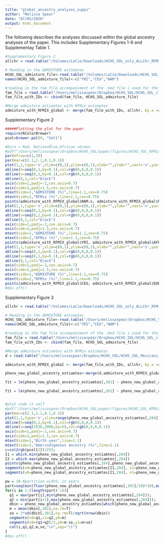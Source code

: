 ```yaml
---
title: "global_ancestry_analyses_supps"
author: "Melissa Spear"
date: "07/05/2020"
output: html_document
---
```

The following describes the analyses discussed within the global ancestry analyses of the paper. This includes Supplementary Figures 1-6 and Supplementay Table 1.

```r
#Supplementary Figure 2
allchr = read.table("/Volumes/LaCie/Downloads/HCHS_SOL_only_ALLChr_RFMix_global_ancestry_estimates_050819.txt", header=T, stringsAsFactor = F)

# Reading in the ADMIXTURE estimates
HCHS_SOL_admixture_file<-read.table("/Volumes/LaCie/Downloads/HCHS_SOL_clean_set_with_Reich_NAM_CEU_YRI_hg19_FINAL_030718_forwardstrand_PRUNED.3.Q",header=F,sep=' ')
names(HCHS_SOL_admixture_file)<-c("YRI","CEU","NAM")

#reading in the fam file accompaniment of the .bed file i used for the admixture run 
fam_file = read.table("/Users/melissaspear/Dropbox/HCHS_SOL/HCHS_SOL_clean_set_with_Reich_NAM_CEU_YRI_hg19_FINAL_030718_forwardstrand_PRUNED.fam", header=F, sep = ' ')
fam_file_with_IDs <- cbind(fam_file, HCHS_SOL_admixture_file)

#Merge admixture estiamtes with RFMix estimates
admixture_with_RFMIX_global <- merge(fam_file_with_IDs, allchr, by.x =c("V2"), by.y=c("SAMPLE_ID"))

```

Supplementary Figure 2
```r
#####Plotting the plot for the paper. 
require(RColorBrewer)
pcol=brewer.pal(9, "Set1")

#Euro = Red, Native=Blue,African =Green
#pdf("/Users/melissaspear/Dropbox/HCHS_SOL/paper/figures/HCHS_SOL_RFMix_ADMIXTURE_ancestry_concordance_050819.pdf",height=2.25,width=7.25,pointsize=10)
par(mfrow=c(1,3))
par(mar=c(2.1,2.1,0.1,0.1))
plot(1,1,type='n',xlim=c(0,1),ylim=c(0,1),xlab="",ylab="",xaxt='n',yaxt='n')
abline(h=seq(0,1,by=0.1),col=rgb(0,0,0,0.1))
abline(v=seq(0,1,by=0.1),col=rgb(0,0,0,0.1))
abline(0,1,col="black")
axis(side=1,padj=-2,cex.axis=0.7)
axis(side=2,padj=1.5,cex.axis=0.7)
mtext(side=1,"ADMIXTURE (%)",line=1.1,cex=0.75)
mtext(side=2,"RFMix (%)",line=1.1,cex=0.75)
points(admixture_with_RFMIX_global$NAM.x, admixture_with_RFMIX_global$NAM_global_mean,col=pcol[2],pch=16,cex=.5)
plot(1,1,type='n',xlim=c(0,1),ylim=c(0,1),xlab="",ylab="",xaxt='n',yaxt='n')
abline(h=seq(0,1,by=0.1),col=rgb(0,0,0,0.1))
abline(v=seq(0,1,by=0.1),col=rgb(0,0,0,0.1))
abline(0,1,col="black")
axis(side=1,padj=-2,cex.axis=0.7)
axis(side=2,padj=1.5,cex.axis=0.7)
mtext(side=1,"ADMIXTURE (%)",line=1.1,cex=0.75)
mtext(side=2,"RFMix (%)",line=1.1,cex=0.75)
points(admixture_with_RFMIX_global$YRI, admixture_with_RFMIX_global$AFR_global_mean,col=pcol[1],pch=16,cex=.5)
plot(1,1,type='n',xlim=c(0,1),ylim=c(0,1),xlab="",ylab="",xaxt='n',yaxt='n')
abline(h=seq(0,1,by=0.1),col=rgb(0,0,0,0.1))
abline(v=seq(0,1,by=0.1),col=rgb(0,0,0,0.1))
abline(0,1,col="black")
axis(side=1,padj=-2,cex.axis=0.7)
axis(side=2,padj=1.5,cex.axis=0.7)
mtext(side=1,"ADMIXTURE (%)",line=1.1,cex=0.75)
mtext(side=2,"RFMix (%)",line=1.1,cex=0.75)
points(admixture_with_RFMIX_global$CEU, admixture_with_RFMIX_global$EUR_global_mean,col=pcol[3],pch=16,cex=.5)
#dev.off()

```

Supplementary Figure 3
```r
allchr = read.table("/Volumes/LaCie/Downloads/HCHS_SOL_only_ALLChr_RFMix_global_ancestry_estimates_050819.txt", header=T, stringsAsFactor = F)

# Reading in the ADMIXTURE estimates
HCHS_SOL_admixture_file<-read.table("/Users/melissaspear/Dropbox/HCHS_SOL/HCHS_SOL_clean_set_with_Reich_NAM_CEU_YRI_hg19_FINAL_030718_forwardstrand_PRUNED.3.Q",header=F,sep=' ')
names(HCHS_SOL_admixture_file)<-c("YRI","CEU","NAM")

#reading in the fam file accompaniment of the .bed file i used for the admixture run 
fam_file = read.table("/Users/melissaspear/Dropbox/HCHS_SOL/HCHS_SOL_clean_set_with_Reich_NAM_CEU_YRI_hg19_FINAL_030718_forwardstrand_PRUNED.fam", header=F, sep = ' ')
fam_file_with_IDs <- cbind(fam_file, HCHS_SOL_admixture_file)

#Merge admixture estiamtes with RFMix estimates
d = read.table("/Users/melissaspear/Dropbox/HCHS_SOL/HCHS_SOL_Mexicans_admixed_95_full_pheno_010919.txt",header=T,sep='\t')

admixture_with_RFMIX_global <- merge(fam_file_with_IDs, allchr, by.x =c("V2"), by.y=c("SAMPLE_ID"))

pheno_new_global_ancestry_estiamtes<-merge(d,admixture_with_RFMIX_global,by.x=c("V2"),by.y=c("V2"))

fit = lm(pheno_new_global_ancestry_estiamtes[,301] ~ pheno_new_global_ancestry_estiamtes[,284]+log(pheno_new_global_ancestry_estiamtes[,179])) #linear model: Native ancestry vs birth year

fit = lm(pheno_new_global_ancestry_estiamtes[,301] ~ pheno_new_global_ancestry_estiamtes[,284]+log(pheno_new_global_ancestry_estiamtes[,179])) #linear model: Native ancestry vs birth year


#plot code it self 
#pdf("/Users/melissaspear/Dropbox/HCHS_SOL/paper/figures/HCHS_SOL_RFMix_NativeAmerican_ancestry_points+wiskers_dbins_071519_supplementary_figure3.pdf",height=2.25,width=2.375,pointsize=10)
par(mar=c(2.1,2.1,0.1,0.1))
plot(1,1,type='n',xlim=range(pheno_new_global_ancestry_estiamtes[,284]),ylim=c(0,1),xlab="",ylab="",xaxt='n',yaxt='n')
abline(h=seq(0,1,by=0.1),col=rgb(0,0,0,0.1))
abline(v=seq(1930,2000,by=5),col=rgb(0,0,0,0.1))
axis(side=1,padj=-2,cex.axis=0.7)
axis(side=2,padj=1.5,cex.axis=0.7)
mtext(side=1,"Birth year",line=1.1)
mtext(side=2,"Amerindigenous ancestry (%)",line=1.1)
c=col2rgb(pcol[2])/255;
I1 = which.min(pheno_new_global_ancestry_estiamtes[,284])
I2 = which.max(pheno_new_global_ancestry_estiamtes[,284])
points(pheno_new_global_ancestry_estiamtes[,284],pheno_new_global_ancestry_estiamtes[,301],col=rgb(c[1],c[2],c[3],0.2),pch=16,cex=0.5)
segments(x0=pheno_new_global_ancestry_estiamtes[I1,284], x1=pheno_new_global_ancestry_estiamtes[I2,284],y0=fit$fitted.values[I1],y1=fit$fitted.values[I2],col="white",lwd=3)
segments(x0=pheno_new_global_ancestry_estiamtes[I1,284], x1=pheno_new_global_ancestry_estiamtes[I2,284],y0=fit$fitted.values[I1],y1=fit$fitted.values[I2],col=pcol[2],lwd=2)

pw = 10 #partition width, in years
part=seq(min(floor(pheno_new_global_ancestry_estiamtes[,301]/10)*10),max(ceiling(pheno_new_global_ancestry_estiamtes[,284]/10)*10),by=pw)
for(i in 1:(length(part)-1)){
  q1 = max(part[i],min(pheno_new_global_ancestry_estiamtes[,284]));
  q2 = min(part[i+1],max(pheno_new_global_ancestry_estiamtes[,284]));
  dbin = pheno_new_global_ancestry_estiamtes[which(pheno_new_global_ancestry_estiamtes[,284]>q1 & pheno_new_global_ancestry_estiamtes[,284]<=q2),]
  m = mean(dbin[,301],na.rm=T)
  se = 2*sd(dbin[,301],na.rm=T)/sqrt(nrow(dbin))
  segments(x0=q1,x1=q2,y0=m)
  segments(x0=(q1+q2)/2,y0=m-se,y1=m+se)
  cat(i,q1,q2,m,se,"\n",sep="\t")
}
#dev.off()

```

